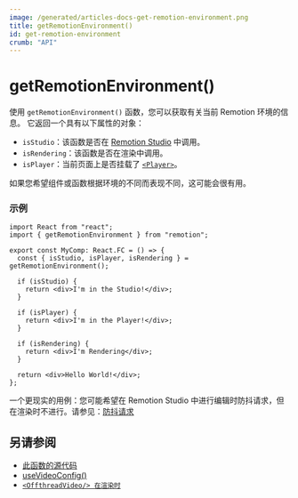 ```yaml
---
image: /generated/articles-docs-get-remotion-environment.png
title: getRemotionEnvironment()
id: get-remotion-environment
crumb: "API"
---
```


# getRemotionEnvironment()<AvailableFrom v="4.0.25" />

使用 `getRemotionEnvironment()` 函数，您可以获取有关当前 Remotion 环境的信息。
它返回一个具有以下属性的对象：

- `isStudio`：该函数是否在 [Remotion Studio](/docs/cli/studio) 中调用。
- `isRendering`：该函数是否在渲染中调用。
- `isPlayer`：当前页面上是否挂载了 [`<Player>`](/docs/player)。

如果您希望组件或函数根据环境的不同而表现不同，这可能会很有用。

### 示例

```tsx twoslash
import React from "react";
import { getRemotionEnvironment } from "remotion";

export const MyComp: React.FC = () => {
  const { isStudio, isPlayer, isRendering } = getRemotionEnvironment();

  if (isStudio) {
    return <div>I'm in the Studio!</div>;
  }

  if (isPlayer) {
    return <div>I'm in the Player!</div>;
  }

  if (isRendering) {
    return <div>I'm Rendering</div>;
  }

  return <div>Hello World!</div>;
};
```

一个更现实的用例：您可能希望在 Remotion Studio 中进行编辑时防抖请求，但在渲染时不进行。请参见：[防抖请求](/docs/data-fetching#debouncing-requests)

## 另请参阅

- [此函数的源代码](https://github.com/remotion-dev/remotion/blob/main/packages/core/src/get-remotion-environment.ts)
- [useVideoConfig()](/docs/use-video-config)
- [`<OffthreadVideo/> 在渲染时`](/docs/miscellaneous/snippets/offthread-video-while-rendering)
